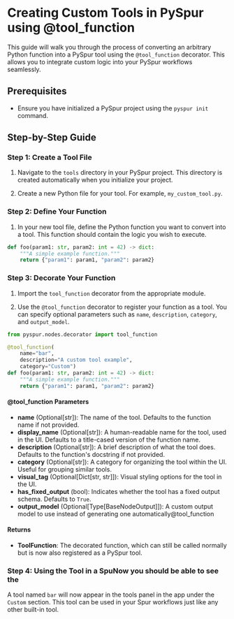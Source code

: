 # Creating Custom Tools in PySpur using @tool_function

This guide will walk you through the process of converting an arbitrary Python function into a PySpur tool using the `@tool_function` decorator. This allows you to integrate custom logic into your PySpur workflows seamlessly.

## Prerequisites

- Ensure you have initialized a PySpur project using the `pyspur init` command.

## Step-by-Step Guide

### Step 1: Create a Tool File

1. Navigate to the `tools` directory in your PySpur project. This directory is created automatically when you initialize your project.

2. Create a new Python file for your tool. For example, `my_custom_tool.py`.

### Step 2: Define Your Function

1. In your new tool file, define the Python function you want to convert into a tool. This function should contain the logic you wish to execute.

```python
def foo(param1: str, param2: int = 42) -> dict:
    """A simple example function."""
    return {"param1": param1, "param2": param2}
```

### Step 3: Decorate Your Function

1. Import the `tool_function` decorator from the appropriate module.

2. Use the `@tool_function` decorator to register your function as a tool. You can specify optional parameters such as `name`, `description`, `category`, and `output_model`.

```python
from pyspur.nodes.decorator import tool_function

@tool_function(
    name="bar", 
    description="A custom tool example", 
    category="Custom")
def foo(param1: str, param2: int = 42) -> dict:
    """A simple example function."""
    return {"param1": param1, "param2": param2}
```

#### @tool_function Parameters

- **name** (Optional[str]): The name of the tool. Defaults to the function name if not provided.
- **display_name** (Optional[str]): A human-readable name for the tool, used in the UI. Defaults to a title-cased version of the function name.
- **description** (Optional[str]): A brief description of what the tool does. Defaults to the function's docstring if not provided.
- **category** (Optional[str]): A category for organizing the tool within the UI. Useful for grouping similar tools.
- **visual_tag** (Optional[Dict[str, str]]): Visual styling options for the tool in the UI.
- **has_fixed_output** (bool): Indicates whether the tool has a fixed output schema. Defaults to `True`.
- **output_model** (Optional[Type[BaseNodeOutput]]): A custom output model to use instead of generating one automatically@tool_function

#### Returns

- **ToolFunction**: The decorated function, which can still be called normally but is now also registered as a PySpur tool.




### Step 4: Using the Tool in a SpuNow you should be able to see the 

A tool named `bar` will now appear in the tools panel in the app under the `Custom` section.
This tool can be used in your Spur workflows just like any other built-in tool.
